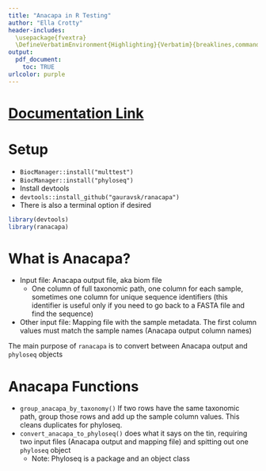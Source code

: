 ```yaml
---
title: "Anacapa in R Testing"
author: "Ella Crotty"
header-includes:
  \usepackage{fvextra}
  \DefineVerbatimEnvironment{Highlighting}{Verbatim}{breaklines,commandchars=\\\{\}}
output:
  pdf_document:
    toc: TRUE
urlcolor: purple
---
```


# [Documentation Link](https://github.com/gauravsk/ranacapa)

# Setup

- `BiocManager::install("multtest")`
- `BiocManager::install("phyloseq")`
- Install devtools
- `devtools::install_github("gauravsk/ranacapa")`
- There is also a terminal option if desired

```r
library(devtools)
library(ranacapa)
```

# What is Anacapa?

- Input file: Anacapa output file, aka biom file
  - One column of full taxonomic path, one column for each sample, sometimes one column for unique sequence identifiers (this identifier is useful only if you need to go back to a FASTA file and find the sequence)
- Other input file: Mapping file with the sample metadata. The first column values must match the sample names (Anacapa output column names)

The main purpose of `ranacapa` is to convert between Anacapa output and `phyloseq` objects

# Anacapa Functions

- `group_anacapa_by_taxonomy()` If two rows have the same taxonomic path, group those rows and add up the sample column values. This cleans duplicates for phyloseq.
- `convert_anacapa_to_phyloseq()` does what it says on the tin, requiring two input files (Anacapa output and mapping file) and spitting out one `phyloseq` object
  - Note: Phyloseq is a package and an object class